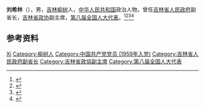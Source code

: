 '''刘希林'''（{{bd|1937年|}}），男，[[吉林|吉林]][[榆树|榆树]]人，[[中华人民共和国|中华人民共和国]]政治人物，曾任[[吉林省人民政府|吉林省人民政府]]副省长，[[吉林省政协|吉林省政协]]副主席，[[第八届全国人大代表|第八届全国人大代表]]。<ref>{{cite book|title=中囯人名大辞典·现任党政军领导人物卷|author=廖盖隆等编|year=1990|publisher=上海辞书出版社|location=上海|page=}}</ref><ref>{{cite book|title=中囯人名大辞典·当代人物卷|author=廖盖隆等编|year=1990|publisher=上海辞书出版社|location=上海|page=}}</ref><ref>{{Cite book|title=中国共产党人名大辞典|author=盛平主编|publisher=中国国际广播出版社|year=1991|isbn=|location=北京|pages=}}</ref><ref>{{Cite book|title=中华人民共和国职官志|author=何虎生, 李耀东, 向常福主编|publisher=中国社会出版社|year=2003|isbn=9787800883934|location=北京|pages=}}</ref>

== 参考资料 ==
{{reflist}}

{{中国人物小作品}}

{{Authority control}}
{{DEFAULTSORT:Liu刘}}
[[Category:刘姓|Xi]]
[[Category:榆树人|Category:榆树人]]
[[Category:中国共产党党员_(1959年入党)|Category:中国共产党党员 (1959年入党)]]
[[Category:吉林省人民政府副省长|Category:吉林省人民政府副省长]]
[[Category:吉林省政協副主席|Category:吉林省政協副主席]]
[[Category:第八届全国人大代表|Category:第八届全国人大代表]]